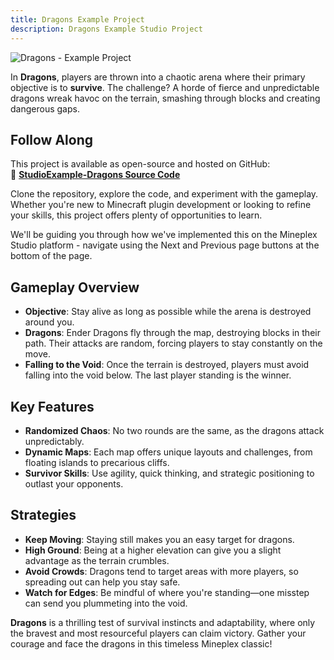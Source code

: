```yaml
---
title: Dragons Example Project
description: Dragons Example Studio Project
---
```


![Dragons - Example Project](https://i.imgur.com/6s4X9Us.png)

In **Dragons**, players are thrown into a chaotic arena where their primary objective is to **survive**. The challenge? A horde of fierce and unpredictable dragons wreak havoc on the terrain, smashing through blocks and creating dangerous gaps. 

## Follow Along

This project is available as open-source and hosted on GitHub:  
🔗 **[StudioExample-Dragons Source Code](https://github.com/Mineplex-LLC/StudioExample-Dragons)**

Clone the repository, explore the code, and experiment with the gameplay. Whether you're new to Minecraft plugin development or looking to refine your skills, this project offers plenty of opportunities to learn.

We'll be guiding you through how we've implemented this on the Mineplex Studio platform - navigate using the Next and Previous page buttons at the bottom of the page.

## Gameplay Overview

- **Objective**: Stay alive as long as possible while the arena is destroyed around you.
- **Dragons**: Ender Dragons fly through the map, destroying blocks in their path. Their attacks are random, forcing players to stay constantly on the move.
- **Falling to the Void**: Once the terrain is destroyed, players must avoid falling into the void below. The last player standing is the winner.

## Key Features

- **Randomized Chaos**: No two rounds are the same, as the dragons attack unpredictably.
- **Dynamic Maps**: Each map offers unique layouts and challenges, from floating islands to precarious cliffs.
- **Survivor Skills**: Use agility, quick thinking, and strategic positioning to outlast your opponents.

## Strategies

- **Keep Moving**: Staying still makes you an easy target for dragons.
- **High Ground**: Being at a higher elevation can give you a slight advantage as the terrain crumbles.
- **Avoid Crowds**: Dragons tend to target areas with more players, so spreading out can help you stay safe.
- **Watch for Edges**: Be mindful of where you're standing—one misstep can send you plummeting into the void.

**Dragons** is a thrilling test of survival instincts and adaptability, where only the bravest and most resourceful players can claim victory. Gather your courage and face the dragons in this timeless Mineplex classic!
